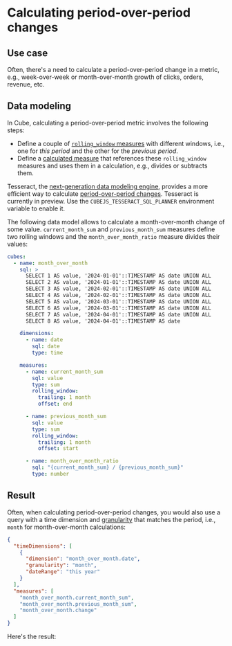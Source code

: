 # Calculating period-over-period changes

## Use case

Often, there's a need to calculate a period-over-period change in a
metric, e.g., week-over-week or month-over-month growth of clicks, orders,
revenue, etc.

## Data modeling

In Cube, calculating a period-over-period metric involves the following
steps:
- Define a couple of [`rolling_window` measures][ref-rolling-window] with
different windows, i.e., one for _this period_ and the other for the
_previous period_.
- Define a [calculated measure][ref-calculated-measure] that references
these `rolling_window` measures and uses them in a calculation, e.g.,
divides or subtracts them.

<WarningBox>

Tesseract, the [next-generation data modeling engine][link-tesseract],
provides a more efficient way to calculate [period-over-period changes][link-period-over-period].
Tesseract is currently in preview. Use the `CUBEJS_TESSERACT_SQL_PLANNER`
environment variable to enable it.

</WarningBox>

The following data model allows to calculate a month-over-month change of
some value. `current_month_sum` and `previous_month_sum` measures define
two rolling windows and the `month_over_month_ratio` measure divides
their values:

```yaml
cubes:
  - name: month_over_month
    sql: >
      SELECT 1 AS value, '2024-01-01'::TIMESTAMP AS date UNION ALL
      SELECT 2 AS value, '2024-01-01'::TIMESTAMP AS date UNION ALL
      SELECT 3 AS value, '2024-02-01'::TIMESTAMP AS date UNION ALL
      SELECT 4 AS value, '2024-02-01'::TIMESTAMP AS date UNION ALL
      SELECT 5 AS value, '2024-03-01'::TIMESTAMP AS date UNION ALL
      SELECT 6 AS value, '2024-03-01'::TIMESTAMP AS date UNION ALL
      SELECT 7 AS value, '2024-04-01'::TIMESTAMP AS date UNION ALL
      SELECT 8 AS value, '2024-04-01'::TIMESTAMP AS date

    dimensions:
      - name: date
        sql: date
        type: time

    measures:
      - name: current_month_sum
        sql: value
        type: sum
        rolling_window:
          trailing: 1 month
          offset: end

      - name: previous_month_sum
        sql: value
        type: sum
        rolling_window:
          trailing: 1 month
          offset: start

      - name: month_over_month_ratio
        sql: "{current_month_sum} / {previous_month_sum}"
        type: number
```

## Result

Often, when calculating period-over-period changes, you would also use a
query with a time dimension and [granularity][ref-time-dimension-granularity]
that matches the period, i.e., `month` for month-over-month calculations:

```json
{
  "timeDimensions": [
    {
      "dimension": "month_over_month.date",
      "granularity": "month",
      "dateRange": "this year"
    }
  ],
  "measures": [
    "month_over_month.current_month_sum",
    "month_over_month.previous_month_sum",
    "month_over_month.change"
  ]
}
```

Here's the result:

<Screenshot src="https://ucarecdn.com/50c9165a-f15d-491f-86b4-d44009b05576/"/>

[ref-rolling-window]: /product/data-modeling/reference/measures#rolling_window
[ref-calculated-measure]: /product/data-modeling/overview#4-using-calculated-measures
[ref-time-dimension-granularity]: /product/apis-integrations/rest-api/query-format#time-dimensions-format
[link-tesseract]: https://cube.dev/blog/introducing-next-generation-data-modeling-engine
[link-period-over-period]: /product/data-modeling/concepts/multi-stage-calculations#prior-date
